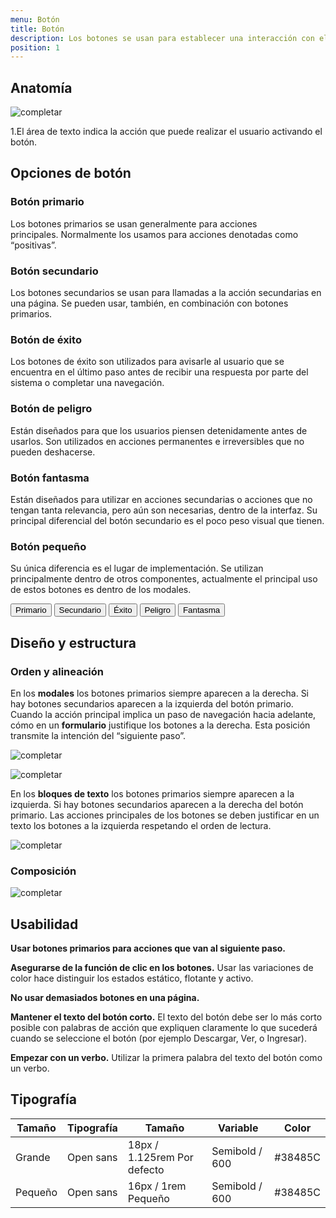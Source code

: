 ```yaml
---
menu: Botón
title: Botón
description: Los botones se usan para establecer una interacción con el usuario. El texto que incluyamos en ellos es fundamental para indicarle la acción específica que queremos que realice en nuestro sitio o aplicación.
position: 1
---
```



## Anatomía

![completar](/componentes/botón/anatomia-1.svg)

1.El área de texto indica la acción que puede realizar el usuario activando el botón.

## Opciones de botón


### Botón primario

Los botones primarios se usan generalmente para acciones principales. Normalmente los usamos para acciones denotadas como “positivas”.

<ButtonStates variant="primary" />


### Botón secundario

Los botones secundarios se usan para llamadas a la acción secundarias en una página. Se pueden usar, también, en combinación con botones primarios.

<ButtonStates variant="secondary" />


### Botón de éxito

Los botones de éxito son utilizados para avisarle al usuario que se encuentra en el último paso antes de recibir una respuesta por parte del sistema o completar una navegación. 

<ButtonStates variant="success" />


### Botón de peligro

Están diseñados para que los usuarios piensen detenidamente antes de usarlos. Son utilizados en acciones permanentes e irreversibles que no pueden deshacerse.

<ButtonStates variant="danger" />

### Botón fantasma

Están diseñados para utilizar en acciones secundarias o acciones que no tengan tanta relevancia, pero aún son necesarias, dentro de la interfaz. Su principal diferencial del botón secundario es el poco peso visual que tienen.

<ButtonStates variant="link" />

### Botón pequeño

Su única diferencia es el lugar de implementación. Se utilizan principalmente dentro de otros componentes, actualmente el principal uso de estos botones es dentro de los modales.

<div className="buttons-showcase">
  <Button type="primary" size="small">
    Primario
  </Button>
  <Button type="secondary" size="small">
    Secundario
  </Button>
  <Button type="success" size="small">
    Éxito
  </Button>
  <Button type="danger" size="small">
    Peligro
  </Button>
  <Button type="link" size="small">
    Fantasma
  </Button>
</div>


## Diseño y estructura


### Orden y alineación

En los **modales** los botones primarios siempre aparecen a la derecha. Si hay botones secundarios aparecen a la izquierda del botón primario. Cuando la acción principal implica un paso de navegación hacia adelante, cómo en un **formulario** justifique los botones a la derecha. Esta posición transmite la intención del “siguiente paso”.

![completar](/componentes/botón/alineacion-1.svg)

![completar](/componentes/botón/alineacion-2.svg)


En los **bloques de texto** los botones primarios siempre aparecen a la izquierda. Si hay botones secundarios aparecen a la derecha del botón primario. Las acciones principales de los botones se deben justificar en un texto los botones a la izquierda respetando el orden de lectura.

![completar](/componentes/botón/alineacion-3.svg)

### Composición

![completar](/componentes/botón/composicion-1.svg)

## Usabilidad

**Usar botones primarios para acciones que van al siguiente paso.**

**Asegurarse de la función de clic en los botones.** Usar las variaciones de color hace distinguir los estados estático, flotante y activo.

**No usar demasiados botones en una página.**

**Mantener el texto del botón corto.** El texto del botón debe ser lo más corto posible con palabras de acción que expliquen claramente lo que sucederá cuando se seleccione el botón (por ejemplo Descargar, Ver, o Ingresar).

**Empezar con un verbo.** Utilizar la primera palabra del texto del botón como un verbo.


## Tipografía

| Tamaño  | Tipografía | Tamaño                      | Variable       | Color   |
| ------- | ---------- | --------------------------- | -------------- | ------- |
| Grande  | Open sans  | 18px / 1.125rem Por defecto | Semibold / 600 | #38485C |
| Pequeño | Open sans  | 16px / 1rem  Pequeño        | Semibold / 600 | #38485C |



